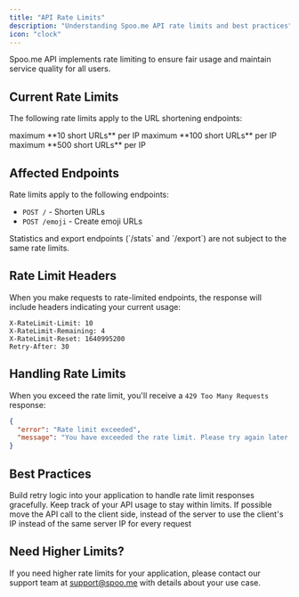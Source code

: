 ```yaml
---
title: "API Rate Limits"
description: "Understanding Spoo.me API rate limits and best practices"
icon: "clock"
---
```


Spoo.me API implements rate limiting to ensure fair usage and maintain service quality for all users.

## Current Rate Limits

The following rate limits apply to the URL shortening endpoints:

<CardGroup cols={3}>
  <Card
    title="Per Minute"
    icon="clock"
    color="#A855F7"
  >
    maximum **10 short URLs** per IP
  </Card>
  <Card
    title="Per Hour"
    icon="hourglass"
    color="#A855F7"
  >
    maximum **100 short URLs** per IP
  </Card>
  <Card
    title="Per Day"
    icon="calendar-days"
    color="#A855F7"
  >
    maximum **500 short URLs** per IP
  </Card>
</CardGroup>

## Affected Endpoints

Rate limits apply to the following endpoints:

- `POST /` - Shorten URLs
- `POST /emoji` - Create emoji URLs

<Note>
  Statistics and export endpoints (`/stats` and `/export`) are not subject to the same rate limits.
</Note>

## Rate Limit Headers

When you make requests to rate-limited endpoints, the response will include headers indicating your current usage:

```http
X-RateLimit-Limit: 10
X-RateLimit-Remaining: 4
X-RateLimit-Reset: 1640995200
Retry-After: 30
```

## Handling Rate Limits

When you exceed the rate limit, you'll receive a `429 Too Many Requests` response:

```json
{
  "error": "Rate limit exceeded",
  "message": "You have exceeded the rate limit. Please try again later.",
}
```

## Best Practices

<Steps>
  <Step title="Implement Retry Logic">
    Build retry logic into your application to handle rate limit responses gracefully.
  </Step>
  <Step title="Monitor Usage">
    Keep track of your API usage to stay within limits.
  </Step>
  <Step title="Call API Client Side">
    If possible move the API call to the client side, instead of the server to use the client's IP instead of the same server IP for every request
  </Step>
</Steps>

## Need Higher Limits?

If you need higher rate limits for your application, please contact our support team at [support@spoo.me](mailto:support@spoo.me) with details about your use case. 